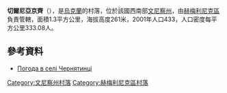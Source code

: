 {{coord|49|38|15|N|28|9|53|E|scale:30000|display=title}}

'''切爾尼亞京齊'''（{{lang-uk|Чернятинці}}），是[[烏克蘭|烏克蘭]]的村落，位於該國西南部[[文尼察州|文尼察州]]，由[[赫梅利尼克區|赫梅利尼克區]]負責管轄，面積1.3平方公里，海拔高度261米，2001年人口433，人口密度每平方公里333.08人。

==參考資料==
* [http://weather.in.ua/ua/vinnickaja/28352 Погода в селі Чернятинці] {{Wayback|url=http://weather.in.ua/ua/vinnickaja/28352 |date=20111220082731 }}

[[Category:文尼察州村落|Category:文尼察州村落]]
[[Category:赫梅利尼克區村落|Category:赫梅利尼克區村落]]


{{Vinnytsia-geo-stub}}